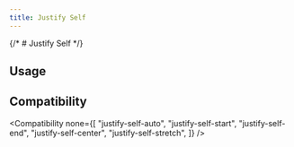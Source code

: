 ```yaml
---
title: Justify Self
---
```



{/* # Justify Self */}

## Usage

<Usage />

## Compatibility

<Compatibility
  none={[
    "justify-self-auto",
    "justify-self-start",
    "justify-self-end",
    "justify-self-center",
    "justify-self-stretch",
  ]}
/>
